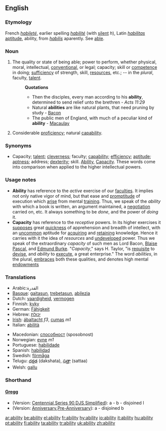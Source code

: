 ==English==

===Etymology===
French ''[[habileté]]'', earlier spelling ''[[habilité]]'' (with [[silent]] ''h''), Latin ''[[habilitas]]'' [[aptitude]], ability, from ''[[habilis]]'' aparently.  See [[able]].

===Noun===
{{en-noun}}

# The quality or state of being able; power to perform, whether physical, moral, intellectual, [[conventional]], or legal; capacity; skill or [[competence]] in doing; [[sufficiency]] of strength, skill, [[resources]], etc.; -- in the ''plural'', faculty, [[talent]].
#:'''Quotations'''
#:*Then the disciples, every man according to his '''ability''', determined to send relief unto the brethren - ''Acts 11:29''
#:*Natural '''abilities''' are like natural plants, that need pruning by study - [[Bacon]]
#:*The public men of England, with much of a peculiar kind of '''ability''' - [[Macaulay]]
#Considerable [[proficiency]]; natural [[capability]].

===Synonyms===
*Capacity; [[talent]]; [[cleverness]]; faculty; [[capability]]; [[efficiency]]; [[aptitude]]; [[aptness]]; address; [[dexterity]]; skill. [[Ability]], [[Capacity]]. These words come into comparison when applied to the higher intellectual powers. 

===Usage notes===
*'''Ability''' has reference to the ''active'' exercise of our [[faculties]]. It implies not only native vigor of mind, but that ease and [[promptitude]] of execution which [[arise]] from mental [[training]]. Thus, we speak of the ''ability'' with which a book is written, an argument maintained, a [[negotiation]] carried on, etc. It always something to be ''done'', and the power of ''doing'' it. 
*'''Capacity''' has reference to the ''receptive'' powers. In its higher exercises it [[suppose]]s great [[quickness]] of apprehension and breadth of intellect, with an [[uncommon]] aptitude for [[acquiring]] and [[retaining]] knowledge. Hence it carries with it the idea of ''resources'' and [[undeveloped]] power. Thus we speak of the extraordinary ''capacity'' of such men as Lord Bacon, [[Blaise]] [[Pascal]], and [[Edmund Burke]]. "''Capacity''," says H. Taylor, "is [[requisite]] to [[devise]], and ''ability'' to [[execute]], a great enterprise." The word ''abilities'', in the plural, [[embraces]] both these qualities, and denotes high mental [[endowments]]

===Translations===
{{top}}
*Arabic:القدرة
*[[Basque]]: [[gaitasun]], [[trebetasun]], [[abilezia]]
*Dutch: [[vaardigheid]], [[vermogen]]
*Finnish: [[kyky]]
*German: [[Fähigkeit]] {{f}}
*Hebrew: [[יכולת]] {{f}}
*[[Irish]]: [[ábaltacht]] ''f3'', [[cumas]] ''m1''
*Italian: [[abilità]] {{f}}
{{mid}}
*Macedonian: [[способност]] (sposobnost)
*Norwegian: [[evne]] ''m1''
*Portuguese: [[habilidade]]
*Spanish: [[habilidad]] {{f}}
*Swedish: [[förmåga]] {{c}}
*Telugu: [[దక్షత]] (dakshata), [[సత్తా]] (sattaa)
*Welsh: [[gallu]]
{{bottom}}

===Shorthand===
====[http://en.wikipedia.org/wiki/Gregg_Shorthand Gregg]====
* (Version: [http://en.wikipedia.org/wiki/Gregg_Shorthand#Centennial_Gregg_Shorthand Centennial],[http://en.wikipedia.org/wiki/Gregg_Shorthand#Series_90_Gregg_Shorthand  Series 90],[http://en.wikipedia.org/wiki/Gregg_Shorthand#Diamond_Jubilee_Gregg_Shorthand  DJS],[http://en.wikipedia.org/wiki/Gregg_Shorthand#Simplified_Gregg_Shorthand Simplified]): a - b - disjoined l
* (Version: [http://en.wikipedia.org/wiki/Gregg_Shorthand#Anniversary_Gregg_Shorthand Anniversary],[http://en.wikipedia.org/wiki/Gregg_Shorthand#Pre-Anniversary_Gregg_Shorthand Pre-Anniversary]): a - disjoined b

[[ar:ability]]
[[be:ability]]
[[el:ability]]
[[fr:ability]]
[[hy:ability]]
[[io:ability]]
[[it:ability]]
[[hu:ability]]
[[pt:ability]]
[[fi:ability]]
[[ta:ability]]
[[tr:ability]]
[[uk:ability]]
[[zh:ability]]